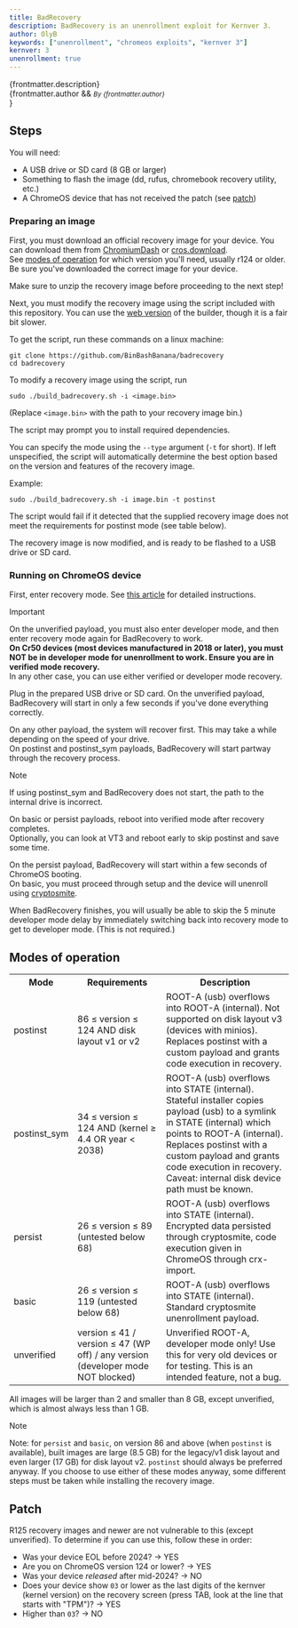 ```yaml
---
title: BadRecovery
description: BadRecovery is an unenrollment exploit for Kernver 3.
author: OlyB
keywords: ["unenrollment", "chromeos exploits", "kernver 3"]
kernver: 3
unenrollment: true
---
```


{frontmatter.description}<br/>
{frontmatter.author && <small><i>By {frontmatter.author}</i><br/></small>}

## Steps

You will need:
- A USB drive or SD card (8 GB or larger)
- Something to flash the image (dd, rufus, chromebook recovery utility, etc.)
- A ChromeOS device that has not received the patch (see [patch](#patch))

### Preparing an image

First, you must download an official recovery image for your device.
You can download them from [ChromiumDash](https://chromiumdash.appspot.com/serving-builds?deviceCategory=Chrome%20OS) or [cros.download](https://cros.download/recovery).  
See [modes of operation](#modes-of-operation) for which version you'll need, usually r124 or older.
Be sure you've downloaded the correct image for your device.

Make sure to unzip the recovery image before proceeding to the next step!

Next, you must modify the recovery image using the script included with this repository.
You can use the [web version](https://binbashbanana.github.io/badrecovery/builder.html) of the builder, though it is a fair bit slower.

To get the script, run these commands on a linux machine:
```
git clone https://github.com/BinBashBanana/badrecovery
cd badrecovery
```

To modify a recovery image using the script, run
```
sudo ./build_badrecovery.sh -i <image.bin>
```
(Replace `<image.bin>` with the path to your recovery image bin.)

The script may prompt you to install required dependencies.

You can specify the mode using the `--type` argument (`-t` for short).
If left unspecified, the script will automatically determine the best option based on the version and features of the recovery image.

Example:
```
sudo ./build_badrecovery.sh -i image.bin -t postinst
```
The script would fail if it detected that the supplied recovery image does not meet the requirements for postinst mode (see table below).

The recovery image is now modified, and is ready to be flashed to a USB drive or SD card.

### Running on ChromeOS device

First, enter recovery mode. See [this article](https://support.google.com/chromebook/answer/1080595#enter) for detailed instructions.

> [!IMPORTANT]  
> On the unverified payload, you must also enter developer mode, and then enter recovery mode again for BadRecovery to work.  
> **On Cr50 devices (most devices manufactured in 2018 or later), you must NOT be in developer mode for unenrollment to work. Ensure you are in verified mode recovery.**  
> In any other case, you can use either verified or developer mode recovery.

Plug in the prepared USB drive or SD card. On the unverified payload, BadRecovery will start in only a few seconds if you've done everything correctly.

On any other payload, the system will recover first. This may take a while depending on the speed of your drive.  
On postinst and postinst_sym payloads, BadRecovery will start partway through the recovery process.

> [!NOTE]  
> If using postinst_sym and BadRecovery does not start, the path to the internal drive is incorrect.

On basic or persist payloads, reboot into verified mode after recovery completes.  
Optionally, you can look at VT3 and reboot early to skip postinst and save some time.

On the persist payload, BadRecovery will start within a few seconds of ChromeOS booting.  
On basic, you must proceed through setup and the device will unenroll using [cryptosmite](https://github.com/FWSmasher/CryptoSmite).

When BadRecovery finishes, you will usually be able to skip the 5 minute developer mode delay by immediately switching back into recovery mode to get to developer mode.
(This is not required.)

## Modes of operation

<table>
<tr>
    <th>Mode</th>
    <th>Requirements</th>
    <th>Description</th>
</tr>
<tr>
	<td>postinst</td>
	<td>86 &le; version &le; 124 AND disk layout v1 or v2</td>
	<td>
	ROOT-A (usb) overflows into ROOT-A (internal). Not supported on disk layout v3 (devices with minios).
	Replaces postinst with a custom payload and grants code execution in recovery.
	</td>
</tr>
<tr>
	<td>postinst_sym</td>
	<td>34 &le; version &le; 124 AND (kernel &ge; 4.4 OR year &lt; 2038)</td>
	<td>
	ROOT-A (usb) overflows into STATE (internal).
	Stateful installer copies payload (usb) to a symlink in STATE (internal) which points to ROOT-A (internal).
	Replaces postinst with a custom payload and grants code execution in recovery.
	<br/>
	Caveat: internal disk device path must be known.
	</td>
</tr>
<tr>
	<td>persist</td>
	<td>26 &le; version &le; 89 (untested below 68)</td>
	<td>
	ROOT-A (usb) overflows into STATE (internal).
	Encrypted data persisted through cryptosmite, code execution given in ChromeOS through crx-import.
	</td>
</tr>
<tr>
	<td>basic</td>
	<td>26 &le; version &le; 119 (untested below 68)</td>
	<td>
	ROOT-A (usb) overflows into STATE (internal).
	Standard cryptosmite unenrollment payload.
	</td>
</tr>
<tr>
	<td>unverified</td>
	<td>version &le; 41 / version &le; 47 (WP off) / any version (developer mode NOT blocked)</td>
	<td>
	Unverified ROOT-A, developer mode only!
	Use this for very old devices or for testing.
	This is an intended feature, not a bug.
	</td>
</tr>
</table>

All images will be larger than 2 and smaller than 8 GB, except unverified, which is almost always less than 1 GB.

> [!NOTE]  
> Note: for `persist` and `basic`, on version 86 and above (when `postinst` is available), built images are large (8.5 GB)
> for the legacy/v1 disk layout and even larger (17 GB) for disk layout v2. `postinst` should always be preferred anyway.
> If you choose to use either of these modes anyway, some different steps must be taken while installing the recovery image.

## Patch

R125 recovery images and newer are not vulnerable to this (except unverified).
To determine if you can use this, follow these in order:
- Was your device EOL before 2024? → YES
- Are you on ChromeOS version 124 or lower? → YES
- Was your device *released* after mid-2024? → NO
- Does your device show `03` or lower as the last digits of the kernver (kernel version) on the recovery screen (press TAB, look at the line that starts with "TPM")? → YES
- Higher than `03`? → NO
